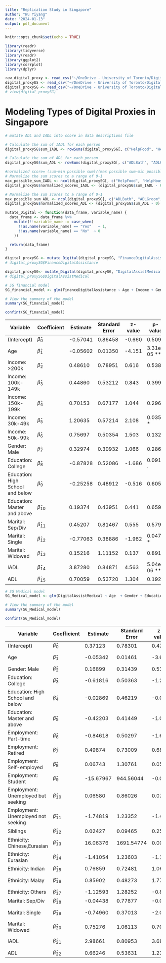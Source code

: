 ```yaml
---
title: "Replication Study in Singapore"
author: "Wu Yiyang"
date: "2024-01-13"
output: pdf_document
---
```


```r
knitr::opts_chunk$set(echo = TRUE)
```

```r
library(readr)
library(tidyverse)
library(readr)
library(ggplot2)
library(corrplot)
library(dplyr)
```

```r
raw_digital_proxy <- read_csv("~/OneDrive - University of Toronto/Digital Proxy Practicum/data/US_SG_dataset.csv")
digital_proxyUS <- read_csv("~/OneDrive - University of Toronto/Digital Proxy Practicum/data/US_dataset.csv")
digital_proxySG <- read_csv("~/OneDrive - University of Toronto/Digital Proxy Practicum/data/SG_dataset.csv")
# view(digital_proxySG)
```


# Modeling Types of Digital Proxies in Singapore
```r
# mutate ADL and IADL into score in data descriptions file

# Calculate the sum of IADL for each person
digital_proxySG$sum_IADL <- rowSums(digital_proxySG[, c("HelpFood", "HelpHousekeep", "HelpLaundry", "HelpTransport", "HelpMed", "HelpFinance","HelpDigital")])

# Calculate the sum of ADL for each person
digital_proxySG$sum_ADL <- rowSums(digital_proxySG[, c("ADLBath", "ADLGroom", "ADLToilet", "ADLTransfer", "ADLIncontinence", "ADLFeed")])

#normalized score= (sum−min possible sum)/(max possible sum−min possible sum)
# Normalize the sum scores to a range of 0-1
max_possible_sum_IADL <- ncol(digital_proxySG[, c("HelpFood", "HelpHousekeep", "HelpLaundry", "HelpTransport", "HelpMed", "HelpFinance","HelpDigital")]) * 4
digital_proxySG$normalized_scores_IADL <- (digital_proxySG$sum_IADL - 0) / (max_possible_sum_IADL - 0)

# Normalize the sum scores to a range of 0-1
max_possible_sum_ADL <- ncol(digital_proxySG[, c("ADLBath", "ADLGroom", "ADLToilet", "ADLTransfer", "ADLIncontinence", "ADLFeed")]) * 4
digital_proxySG$normalized_scores_ADL <- (digital_proxySG$sum_ADL - 0) / (max_possible_sum_ADL - 0)
```


```r
mutate_Digital <- function(data_frame, variable_name) {
  data_frame <- data_frame %>% 
    mutate(!!variable_name := case_when(
      !!as.name(variable_name) == "Yes"   ~ 1,
      !!as.name(variable_name) == "No"  ~ 0
    ))

  return(data_frame)
}

digital_proxySG <- mutate_Digital(digital_proxySG, "FinanceDigitalAssistance")
# digital_proxySG$FinanceDigitalAssistance

digital_proxySG<- mutate_Digital(digital_proxySG, "DigitalAssistMedical")
# digital_proxySG$DigitalAssistMedical

```


```r
# SG financial model
SG_financial_model <- glm(FinanceDigitalAssistance ~ Age + Income + Gender + Education + Marital + digital_proxySG$normalized_scores_IADL + digital_proxySG$normalized_scores_ADL, data = digital_proxySG, family = binomial(link = "logit"))

# View the summary of the model
summary(SG_financial_model)

confint(SG_financial_model)
```


Variable | Coefficient | Estimate | Standard Error | z-value | p-value |
| --- | --- | --- | --- | --- | --- | 
|(Intercept) | $\hat{\beta}_0$ | -0.57041 | 0.86458 | -0.660 | 0.5094 | 
| Age | $\hat{\beta}_1$ | -0.05602 | 0.01350 | -4.151 | 3.31e-05 *** | 
| Income: >200k | $\hat{\beta}_2$ | 0.48610 | 0.78951 | 0.616 | 0.5381 |
| Income: 100k-149k | $\hat{\beta}_3$ | 0.44860 | 0.53212 | 0.843 | 0.3992 |
| Income: 150k-199k | $\hat{\beta}_4$ | 0.70153 | 0.67177 | 1.044 | 0.2963 |
| Income: 30k-49k | $\hat{\beta}_5$ | 1.20635 | 0.57214 | 2.108 | 0.0350 * |
| Income: 50k-99k | $\hat{\beta}_6$ | 0.75697 | 0.50354 | 1.503 | 0.1328 |
| Gender: Male | $\hat{\beta}_7$ | 0.32974 | 0.30932 | 1.066 | 0.2864 |
| Education: College | $\hat{\beta}_8$ | -0.87828 | 0.52086 | -1.686 | 0.0918 . |
| Education: High School and below | $\hat{\beta}_9$ | -0.25258 | 0.48912 | -0.516 | 0.6056 |
| Education: Master and above | $\hat{\beta}_10$ | 0.19374 | 0.43951 | 0.441 | 0.6594 |
| Marital: Sep/Div | $\hat{\beta}_{11}$ | 0.45207 | 0.81467 | 0.555 | 0.5790 |
| Marital: Single | $\hat{\beta}_{12}$ | -0.77063 | 0.38886 | -1.982 | 0.0475 * |
| Marital: Widowed | $\hat{\beta}_{13}$ | 0.15216 | 1.11152 | 0.137 | 0.8911 |
| IADL | $\hat{\beta}_{14}$ | 3.87280 | 0.84871 | 4.563 | 5.04e-06 *** |
| ADL | $\hat{\beta}_{15}$ | 0.70059 | 0.53720 | 1.304 | 0.1922 |


```r
# SG Medical model
SG_Medical_model <- glm(DigitalAssistMedical ~ Age  + Gender + Education + Employment + Siblings+ Ethnicity + Marital + digital_proxySG$normalized_scores_IADL + digital_proxySG$normalized_scores_ADL, data = digital_proxySG, family = binomial(link = "logit"))

# View the summary of the model
summary(SG_Medical_model)

confint(SG_Medical_model)
```

  

Variable | Coefficient | Estimate | Standard Error | z-value | p-value |
| --- | --- | --- | --- | --- | --- | 
|(Intercept) | $\hat{\beta}_0$ | 0.37123 | 0.78301 | 0.474 | 0.635427 | 
| Age | $\hat{\beta}_1$ | -0.05342 | 0.01461 | -3.655 | 0.000257 *** | 
| Gender: Male | $\hat{\beta}_2$ | 0.16899 | 0.31439 | 0.538 | 0.590911 |
| Education: College | $\hat{\beta}_3$ | -0.61816 | 0.50363 | -1.227 | 0.219675 |
| Education: High School and below | $\hat{\beta}_4$ | -0.02869 | 0.46219 | -0.062 | 0.950509 |
| Education: Master and above | $\hat{\beta}_5$ | -0.42203 | 0.41449 | -1.018 | 0.308586 |
| Employment: Part-time | $\hat{\beta}_6$ | -0.84618 | 0.50297 | -1.682 | 0.092497 . |
| Employment: Retired | $\hat{\beta}_7$ | 0.49874 | 0.73009 | 0.683 | 0.494533 |
| Employment: Self-employed | $\hat{\beta}_8$ | 0.06743 | 1.30761 | 0.052 | 0.958874 |
| Employment: Student | $\hat{\beta}_9$ | -15.67967 | 944.56044 | -0.017 | 0.986756 |
| Employment: Unemployed but seeking | $\hat{\beta}_10$ | 0.06580 | 0.86026 | 0.076 | 0.939035 |
| Employment: Unemployed not seeking | $\hat{\beta}_11$ | -1.74819 | 1.23352 | -1.417 | 0.156416 |
| Siblings | $\hat{\beta}_{12}$ | 0.02427 | 0.09465 | 0.256 | 0.797613 |
| Ethnicity: Chinese,Eurasian | $\hat{\beta}_{13}$ | 16.06376 | 1691.54774 | 0.009 | 0.992423 |
| Ethnicity: Eurasian | $\hat{\beta}_{14}$ | -1.41054 | 1.23603 | -1.141 | 0.253791 |
| Ethnicity: Indian | $\hat{\beta}_{15}$ | 0.76859 | 0.72481 | 1.060 | 0.288960 |
| Ethnicity: Malay | $\hat{\beta}_{16}$ | 0.85902 | 0.48273 | 1.779 | 0.075158 . |
| Ethnicity: Others | $\hat{\beta}_{17}$ | -1.12593 | 1.28252 | -0.878 | 0.379995 |
| Marital: Sep/Div | $\hat{\beta}_{18}$ | -0.04438 | 0.77877 | -0.057 | 0.954553 |
| Marital: Single | $\hat{\beta}_{19}$ | -0.74960 | 0.37013 | -2.025 | 0.042842 * |
| Marital: Widowed | $\hat{\beta}_{20}$ | 0.75276 | 1.06113 | 0.709 | 0.478081 |
| IADL | $\hat{\beta}_{21}$ | 2.98661 | 0.80953 | 3.689 | 0.000225 *** |
| ADL | $\hat{\beta}_{22}$ | 0.66246 | 0.53631 | 1.235 | 0.216744 |














